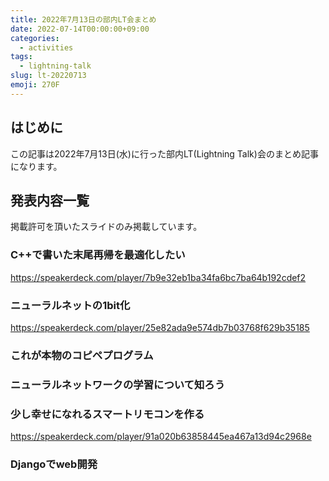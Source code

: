 ```yaml
---
title: 2022年7月13日の部内LT会まとめ
date: 2022-07-14T00:00:00+09:00
categories:
  - activities
tags:
  - lightning-talk
slug: lt-20220713
emoji: 270F
---
```


## はじめに

この記事は2022年7月13日(水)に行った部内LT(Lightning Talk)会のまとめ記事になります。

## 発表内容一覧

掲載許可を頂いたスライドのみ掲載しています。

### C++で書いた末尾再帰を最適化したい

https://speakerdeck.com/player/7b9e32eb1ba34fa6bc7ba64b192cdef2

### ニューラルネットの1bit化

https://speakerdeck.com/player/25e82ada9e574db7b03768f629b35185

### これが本物のコピペプログラム

### ニューラルネットワークの学習について知ろう

### 少し幸せになれるスマートリモコンを作る

https://speakerdeck.com/player/91a020b63858445ea467a13d94c2968e

### Djangoでweb開発
